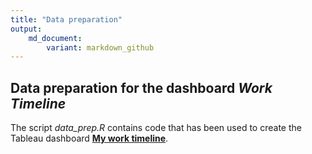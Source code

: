 ---
title: "Data preparation"
output: 
    md_document:
        variant: markdown_github
---


## Data preparation for the dashboard *Work Timeline*

The script *data_prep.R* contains code that has been used to create the Tableau 
dashboard [**My work timeline**](https://public.tableau.com/profile/roberto.sichera#!/vizhome/WorkTimeline_15758254866960/Dashboard_h).